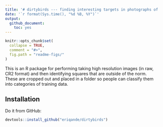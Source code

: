 ```yaml
---
title: '# dirtybirds --- finding interesting targets in photographs of the ocean surface'
date: '`r format(Sys.time(), "%d %B, %Y")`'
output:
  github_document:
    toc: yes
---
```


<!-- README.md is generated from README.Rmd. Please edit that file -->

```r
knitr::opts_chunk$set(
  collapse = TRUE,
  comment = "#>",
  fig.path = "readme-figs/"
)
```





This is an R package for performing taking high resolution images (in raw, CR2 format)
and then identifying squares that are outside of the norm.  These are cropped out and placed
in a folder so people can classify them into categories of training data.


## Installation

Do it from GitHub:
```r
devtools::install_github("eriqande/dirtybirds")
```
